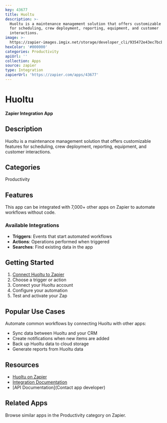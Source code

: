 ```yaml
---
key: 43677
title: Huoltu
description: >-
  Huoltu is a maintenance management solution that offers customizable features
  for scheduling, crew deployment, reporting, equipment, and customer
  interactions.
image: >-
  https://zapier-images.imgix.net/storage/developer_cli/935472e43ec7bcb21325ee12a0d5e194_2.png?auto=format%2Ccompress&ixlib=python-3.0.0&q=50
hexColor: '#000000'
categories: Productivity
apiUrl: ''
collection: Apps
source: zapier
type: Integration
zapierUrl: 'https://zapier.com/apps/43677'
---
```

# Huoltu

**Zapier Integration App**

## Description

Huoltu is a maintenance management solution that offers customizable features for scheduling, crew deployment, reporting, equipment, and customer interactions.

## Categories

Productivity

## Features

This app can be integrated with 7,000+ other apps on Zapier to automate workflows without code.

### Available Integrations

- **Triggers**: Events that start automated workflows
- **Actions**: Operations performed when triggered
- **Searches**: Find existing data in the app

## Getting Started

1. [Connect Huoltu to Zapier](https://zapier.com/apps/43677)
2. Choose a trigger or action
3. Connect your Huoltu account
4. Configure your automation
5. Test and activate your Zap

## Popular Use Cases

Automate common workflows by connecting Huoltu with other apps:

- Sync data between Huoltu and your CRM
- Create notifications when new items are added
- Back up Huoltu data to cloud storage
- Generate reports from Huoltu data

## Resources

- [Huoltu on Zapier](https://zapier.com/apps/43677)
- [Integration Documentation](https://zapier.com/apps/43677/integrations)
- [API Documentation](Contact app developer)

## Related Apps

Browse similar apps in the Productivity category on Zapier.
